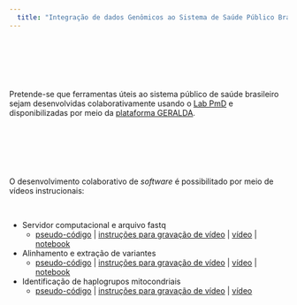 ```yaml
---
  title: "Integração de dados Genômicos ao Sistema de Saúde Público Brasileiro (SUS)"
---
```


\

\

\

Pretende-se que ferramentas úteis ao sistema público de saúde brasileiro sejam desenvolvidas colaborativamente usando o [Lab PmD](lab-virtual.html) e disponibilizadas por meio da [plataforma GERALDA](https://geraldo-br.netlify.app/pmd).

\

\

\

O desenvolvimento colaborativo de *software* é possibilitado por meio de vídeos instrucionais:

\

* Servidor computacional e arquivo fastq 
  + [pseudo-código](https://docs.google.com/document/d/1TBsntWO8cCpHQ9YkvlUwXkXHqAkoKPlVBxtltosAAPs/edit?tab=t.0#heading=h.sc3873h8qqnu) | [instruções para gravação de vídeo](https://docs.google.com/document/d/161PbOhDUD06T_ALjTlTGr_N2WFCFryxUf2OS1HtTWro/edit?usp=sharing) | [vídeo](https://drive.google.com/file/d/1FYhk2wx59oGGtiQwGLOjLbkj48nBlq9v/view?usp=sharing) | [notebook](https://bioinformatics-bridge-course.netlify.app/align-extract-counts#download-fastq-file)

* Alinhamento e extração de variantes
  + [pseudo-código](https://docs.google.com/document/d/1TBsntWO8cCpHQ9YkvlUwXkXHqAkoKPlVBxtltosAAPs/edit?tab=t.0#heading=h.sc3873h8qqnu) | [instruções para gravação de vídeo](https://docs.google.com/document/d/161PbOhDUD06T_ALjTlTGr_N2WFCFryxUf2OS1HtTWro/edit?usp=sharing) | [vídeo](https://drive.google.com/file/d/1mAWAmrXMg9yy962V8ErsNBo74QBRd2EW/view?usp=sharing) | [notebook](https://bioinformatics-bridge-course.netlify.app/align-extract-counts#alignment-and-variant-call)
  
* Identificação de haplogrupos mitocondriais
  + [pseudo-código](https://docs.google.com/document/d/1TBsntWO8cCpHQ9YkvlUwXkXHqAkoKPlVBxtltosAAPs/edit?tab=t.0#heading=h.2oztkcfbl659) | [instruções para gravação de vídeo](https://docs.google.com/document/d/161PbOhDUD06T_ALjTlTGr_N2WFCFryxUf2OS1HtTWro/edit?usp=sharing) | [vídeo](https://drive.google.com/file/d/1nzm3iBomcvf6kecqIoy7Dd8uTJ9HQl-V/view?usp=sharing)